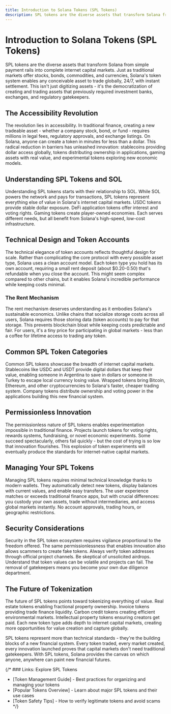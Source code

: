 ```yaml
---
title: Introduction to Solana Tokens (SPL Tokens)
description: SPL tokens are the diverse assets that transform Solana from simple payment rails into complete internet capital markets - enabling any conceivable asset to trade globally, 24/7, with instant settlement.
---
```


# Introduction to Solana Tokens (SPL Tokens)

SPL tokens are the diverse assets that transform Solana from simple payment rails into complete internet capital markets. Just as traditional markets offer stocks, bonds, commodities, and currencies, Solana's token system enables any conceivable asset to trade globally, 24/7, with instant settlement. This isn't just digitizing assets - it's the democratization of creating and trading assets that previously required investment banks, exchanges, and regulatory gatekeepers.

## The Accessibility Revolution

The revolution lies in accessibility. In traditional finance, creating a new tradeable asset - whether a company stock, bond, or fund - requires millions in legal fees, regulatory approvals, and exchange listings. On Solana, anyone can create a token in minutes for less than a dollar. This radical reduction in barriers has unleashed innovation: stablecoins providing dollar access globally, tokens distributing ownership in applications, gaming assets with real value, and experimental tokens exploring new economic models.

## Understanding SPL Tokens and SOL

Understanding SPL tokens starts with their relationship to SOL. While SOL powers the network and pays for transactions, SPL tokens represent everything else of value in Solana's internet capital markets. USDC tokens provide stable dollar exposure. DeFi application tokens offer interest and voting rights. Gaming tokens create player-owned economies. Each serves different needs, but all benefit from Solana's high-speed, low-cost infrastructure.

## Technical Design and Token Accounts

The technical elegance of token accounts reflects thoughtful design for scale. Rather than complicating the core protocol with every possible asset type, Solana uses a clean account model. Each token type you hold has its own account, requiring a small rent deposit (about $0.20-0.50) that's refundable when you close the account. This might seem complex compared to other chains, but it enables Solana's incredible performance while keeping costs minimal.

### The Rent Mechanism

The rent mechanism deserves understanding as it embodies Solana's sustainable economics. Unlike chains that socialize storage costs across all users, Solana requires those storing data (token accounts) to pay for that storage. This prevents blockchain bloat while keeping costs predictable and fair. For users, it's a tiny price for participating in global markets - less than a coffee for lifetime access to trading any token.

## Common SPL Token Categories

Common SPL tokens showcase the breadth of internet capital markets. Stablecoins like USDC and USDT provide digital dollars that keep their value, enabling someone in Argentina to save in dollars or someone in Turkey to escape local currency losing value. Wrapped tokens bring Bitcoin, Ethereum, and other cryptocurrencies to Solana's faster, cheaper trading system. Company tokens distribute ownership and voting power in the applications building this new financial system.

## Permissionless Innovation

The permissionless nature of SPL tokens enables experimentation impossible in traditional finance. Projects launch tokens for voting rights, rewards systems, fundraising, or novel economic experiments. Some succeed spectacularly, others fail quickly - but the cost of trying is so low that innovation flourishes. This explosion of token experiments will eventually produce the standards for internet-native capital markets.

## Managing Your SPL Tokens

Managing SPL tokens requires minimal technical knowledge thanks to modern wallets. They automatically detect new tokens, display balances with current values, and enable easy transfers. The user experience matches or exceeds traditional finance apps, but with crucial differences: you custody your own assets, trade without intermediaries, and access global markets instantly. No account approvals, trading hours, or geographic restrictions.

## Security Considerations

Security in the SPL token ecosystem requires vigilance proportional to the freedom offered. The same permissionlessness that enables innovation also allows scammers to create fake tokens. Always verify token addresses through official project channels. Be skeptical of unsolicited airdrops. Understand that token values can be volatile and projects can fail. The removal of gatekeepers means you become your own due diligence department.

## The Future of Tokenization

The future of SPL tokens points toward tokenizing everything of value. Real estate tokens enabling fractional property ownership. Invoice tokens providing trade finance liquidity. Carbon credit tokens creating efficient environmental markets. Intellectual property tokens ensuring creators get paid. Each new token type adds depth to internet capital markets, creating more opportunities for value creation and capture globally.

SPL tokens represent more than technical standards - they're the building blocks of a new financial system. Every token traded, every market created, every innovation launched proves that capital markets don't need traditional gatekeepers. With SPL tokens, Solana provides the canvas on which anyone, anywhere can paint new financial futures.

{/* ### Links: Explore SPL Tokens
- [Token Management Guide] - Best practices for organizing and managing your tokens
- [Popular Tokens Overview] - Learn about major SPL tokens and their use cases
- [Token Safety Tips] - How to verify legitimate tokens and avoid scams */}